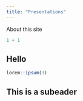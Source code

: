 ```yaml
---
title: "Presentations"
---
```


About this site

```r
1 + 1
```

## Hello

```r
lorem::ipsum(3)
```

## This is a subeader
